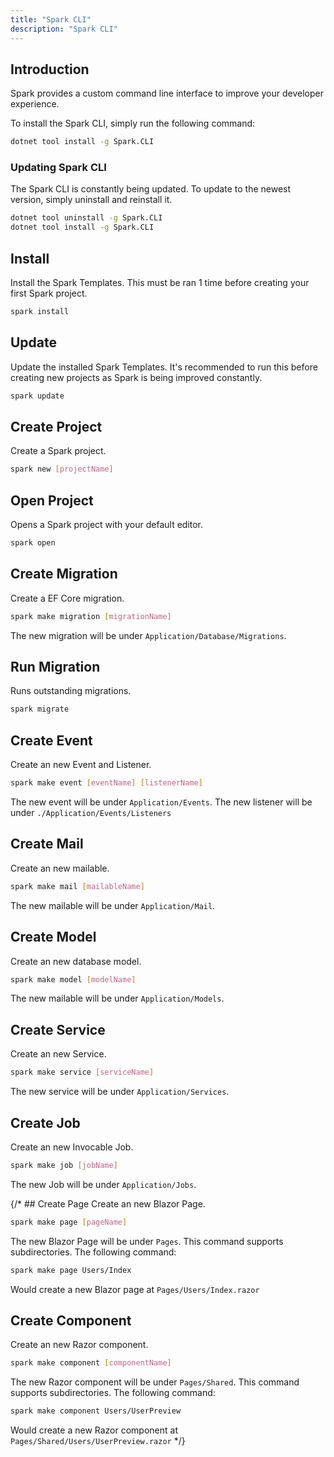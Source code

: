 ```yaml
---
title: "Spark CLI"
description: "Spark CLI"
---
```


## Introduction
Spark provides a custom command line interface to improve your developer experience.

To install the Spark CLI, simply run the following command:
```bash
dotnet tool install -g Spark.CLI
```

### Updating Spark CLI
The Spark CLI is constantly being updated. To update to the newest version, simply uninstall and reinstall it.
```bash
dotnet tool uninstall -g Spark.CLI
dotnet tool install -g Spark.CLI
```



## Install
Install the Spark Templates. This must be ran 1 time before creating your first Spark project.
```bash
spark install
```

## Update
Update the installed Spark Templates. It's recommended to run this before creating new projects as Spark is being improved constantly.
```bash
spark update
```

## Create Project
Create a Spark project.
```bash
spark new [projectName]
```

## Open Project
Opens a Spark project with your default editor.
```bash
spark open
```

## Create Migration
Create a EF Core migration.
```bash
spark make migration [migrationName]
```
The new migration will be under `Application/Database/Migrations`.

## Run Migration
Runs outstanding migrations.
```bash
spark migrate
```

## Create Event
Create an new Event and Listener.
```bash
spark make event [eventName] [listenerName]
```
The new event will be under `Application/Events`. The new listener will be under `./Application/Events/Listeners`

## Create Mail
Create an new mailable.
```bash
spark make mail [mailableName]
```
The new mailable will be under `Application/Mail`.

## Create Model
Create an new database model.
```bash
spark make model [modelName]
```
The new mailable will be under `Application/Models`.

## Create Service
Create an new Service.
```bash
spark make service [serviceName]
```
The new service will be under `Application/Services`.

## Create Job
Create an new Invocable Job.
```bash
spark make job [jobName]
```
The new Job will be under `Application/Jobs`.

{/* ## Create Page
Create an new Blazor Page.
```bash
spark make page [pageName]
```
The new Blazor Page will be under `Pages`. This command supports subdirectories. The following command:
```bash
spark make page Users/Index
```
Would create a new Blazor page at `Pages/Users/Index.razor`

## Create Component
Create an new Razor component.
```bash
spark make component [componentName]
```
The new Razor component will be under `Pages/Shared`. This command supports subdirectories. The following command:
```bash
spark make component Users/UserPreview
```
Would create a new Razor component at `Pages/Shared/Users/UserPreview.razor` */}
